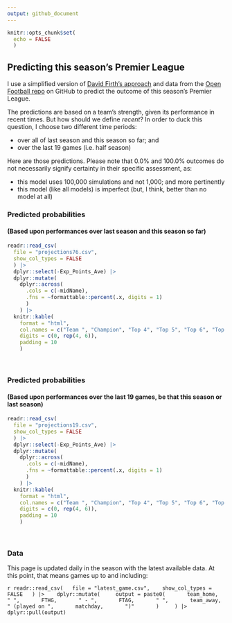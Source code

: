 ```yaml
---
output: github_document
---
```


<!-- README.md is generated from README.Rmd. Please edit that file -->

```r
knitr::opts_chunk$set(
  echo = FALSE
  )
```

## Predicting this season's Premier League

I use a simplified version of [David Firth's approach](https://github.com/DavidFirth/alt3code) and data from the [Open Football repo](https://github.com/openfootball/football.json) on GitHub to predict the outcome of this season's Premier League. 

The predictions are based on a team's strength, given its performance in recent times. But how should we define *recent*? In order to duck this question, I choose two different time periods:

  * over all of last season and this season so far; and
  * over the last 19 games (i.e. half season)
  

Here are those predictions. Please note that 0.0% and 100.0% outcomes do not necessarily signify certainty in their specific assessment, as: 

  * this model uses 100,000 simulations and not 1,000; and more pertinently
  * this model (like all models) is imperfect (but, I think, better than no model at all)
  

### Predicted probabilities
#### (Based upon performances over last season and this season so far)

```r
readr::read_csv(
  file = "projections76.csv", 
  show_col_types = FALSE
  ) |> 
  dplyr::select(-Exp_Points_Ave) |> 
  dplyr::mutate(
    dplyr::across(
      .cols = c(-midName), 
      .fns = ~formattable::percent(.x, digits = 1)
      )
    ) |> 
  knitr::kable(
    format = "html",
    col.names = c("Team ", "Champion", "Top 4", "Top 5", "Top 6", "Top Half", "Relegation"), 
    digits = c(0, rep(4, 6)),
    padding = 10
    )
```

<br/>

### Predicted probabilities
#### (Based upon performances over the last 19 games, be that this season or last season)

```r
readr::read_csv(
  file = "projections19.csv", 
  show_col_types = FALSE
  ) |> 
  dplyr::select(-Exp_Points_Ave) |> 
  dplyr::mutate(
    dplyr::across(
      .cols = c(-midName), 
      .fns = ~formattable::percent(.x, digits = 1)
      )
    ) |> 
  knitr::kable(
    format = "html",
    col.names = c("Team ", "Champion", "Top 4", "Top 5", "Top 6", "Top Half", "Relegation"), 
    digits = c(0, rep(4, 6)),
    padding = 10
    )
```

<br/>

### Data

This page is updated daily in the season with the latest available data. At this point, that means games up to and including:

`r readr::read_csv(
  file = "latest_game.csv", 
  show_col_types = FALSE
  ) |> 
  dplyr::mutate(
    output = paste0(
      team_home,
      " ",
      FTHG,
      " - ",
      FTAG,
      " ",
      team_away,
      " (played on ",
      matchday,
      ")"
      )
    ) |> 
  dplyr::pull(output)`

